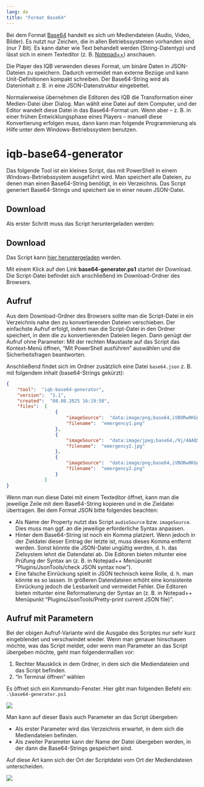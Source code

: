 ```yaml
---
lang: de
title: "Format Base64"
---
```


Bei dem Format [Base64](https://de.wikipedia.org/wiki/Base64) handelt es sich um Mediendateien (Audio, Video, Bilder). Es nutzt nur Zeichen, die in allen Betriebssystemen vorhanden sind (nur 7 Bit). Es kann daher wie Text behandelt werden (String-Datentyp) und lässt sich in einem Texteditor (z. B. [Notepad++](https://notepad-plus-plus.org/)) anschauen.

Die Player des IQB verwenden dieses Format, um binäre Daten in JSON-Dateien zu speichern. Dadurch vermeidet man externe Bezüge und kann Unit-Definitionen kompakt schreiben. Der Base64-String wird als Dateninhalt z. B. in eine JSON-Datenstruktur eingebettet.

Normalerweise übernehmen die Editoren des IQB die Transformation einer Medien-Datei über Dialog. Man wählt eine Datei auf dem Computer, und der Editor wandelt diese Datei in das Base64-Format um. Wenn aber -- z. B. in einer frühen Entwicklungsphase eines Players -- manuell diese Konvertierung erfolgen muss, dann kann man folgende Programmierung als Hilfe unter dem Windows-Betriebssystem benutzen.

# iqb-base64-generator

Das folgende Tool ist ein kleines Script, das mit PowerShell in einem Windows-Betriebssystem ausgeführt wird. Man speichert alle Dateien, zu denen man einen Base64-String benötigt, in ein Verzeichnis. Das Script generiert Base64-Strings und speichert sie in einer neuen JSON-Datei.

## Download

Als erster Schritt muss das Script heruntergeladen werden:

::: {.callout-tip}
## Download

Das Script kann [hier heruntergeladen](https://github.com/iqb-berlin/base64-generator/releases/latest) werden.
:::

Mit einem Klick auf den Link **base64-generator.ps1** startet der Download. Die Script-Datei befindet sich anschließend im Download-Ordner des Browsers.

## Aufruf

Aus dem Download-Ordner des Browsers sollte man die Script-Datei in ein Verzeichnis nahe den zu konvertierenden Dateien verschieben. Der einfachste Aufruf erfolgt, indem man die Script-Datei in den Ordner speichert, in dem die zu konvertierenden Dateien liegen. Dann genügt der Aufruf ohne Parameter: Mit der rechten Maustaste auf das Script das Kontext-Menü öffnen, "Mit PowerShell ausführen" auswählen und die Sicherheitsfragen beantworten.

Anschließend findet sich im Ordner zusätzlich eine Datei `base64.json` z. B. mit folgendem Inhalt (base64-Strings gekürzt):

```json
{
    "tool":  "iqb-base64-generator",
    "version":  "1.1",
    "created":  "08.08.2025 16:19:50",
    "files":  [
                  {
                      "imageSource":  "data:image/png;base64,iVBORw0KGgoAAAANSUhEUgAAAZEAAAB5CAM......",
                      "filename":  "emergency1.png"
                  },
                  {
                      "imageSource":  "data:image/jpeg;base64,/9j/4AAQSkZJRgABAQEAYABgAAD/4QBmRX.....",
                      "filename":  "emergency2.jpg"
                  },
                  {
                      "imageSource":  "data:image/png;base64,iVBORw0KGgoAAAANSUhEUgAAAOoAAA....",
                      "filename":  "emergency2.png"
                  }
              ]
}
```

Wenn man nun diese Datei mit einem Texteditor öffnet, kann man die jeweilige Zeile mit dem Base64-String kopieren und in die Zieldatei übertragen. Bei dem Format JSON bitte folgendes beachten:

* Als Name der Property nutzt das Script `audioSource` bzw. `imageSource`. Dies muss man ggf. an die jeweilige erforderliche Syntax anpassen.
* Hinter dem Base64-String ist noch ein Komma platziert. Wenn jedoch in der Zieldatei dieser Eintrag der letzte ist, muss dieses Komma entfernt werden. Sonst könnte die JSON-Datei ungültig werden, d. h. das Zielsystem lehnt die Datendatei ab. Die Editoren bieten mitunter eine Prüfung der Syntax an (z. B. in Notepad++ Menüpunkt "Plugins/JsonTools/check JSON syntax now").
* Eine falsche Einrückung spielt in JSON technisch keine Rolle, d. h. man könnte es so lassen. In größeren Datendateien erhöht eine konsistente Einrückung jedoch die Lesbarkeit und vermeidet Fehler. Die Editoren bieten mitunter eine Reformatierung der Syntax an (z. B. in Notepad++ Menüpunkt "Plugins/JsonTools/Pretty-print current JSON file)".

## Aufruf mit Parametern

Bei der obigen Aufruf-Variante wird die Ausgabe des Scriptes nur sehr kurz eingeblendet und verschwindet wieder. Wenn man genauer hinschauen möchte, was das Script meldet, oder wenn man Parameter an das Script übergeben möchte, geht man folgendermaßen vor:

1. Rechter Mausklick in dem Ordner, in dem sich die Mediendateien und das Script befinden.
2. "In Terminal öffnen" wählen

Es öffnet sich ein Kommando-Fenster. Hier gibt man folgenden Befehl ein: `.\base64-generator.ps1`

![](base64_1.png)

Man kann auf dieser Basis auch Parameter an das Script übergeben:

* Als erster Parameter wird das Verzeichnis erwartet, in dem sich die Mediendateien befinden.
* Als zweiter Parameter kann der Name der Datei übergeben werden, in der dann die Base64-Strings gespeichert sind.

Auf diese Art kann sich der Ort der Scriptdatei vom Ort der Mediendateien unterscheiden.

![](base64_2.png)